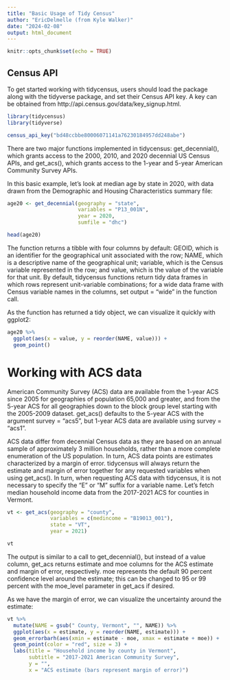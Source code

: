```yaml
---
title: "Basic Usage of Tidy Census"
author: "EricDelmelle (from Kyle Walker)"
date: "2024-02-08"
output: html_document
---
```


```r
knitr::opts_chunk$set(echo = TRUE)
```

## Census API
To get started working with tidycensus, users should load the package along with the tidyverse package, and set their Census API key. A key can be obtained from http://api.census.gov/data/key_signup.html.

```r
library(tidycensus)
library(tidyverse)

census_api_key("bd48ccbbe80006071141a76230184957dd248abe")
```

There are two major functions implemented in tidycensus: get_decennial(), which grants access to the 2000, 2010, and 2020 decennial US Census APIs, and get_acs(), which grants access to the 1-year and 5-year American Community Survey APIs.

In this basic example, let’s look at median age by state in 2020, with data drawn from the Demographic and Housing Characteristics summary file:

```r
age20 <- get_decennial(geography = "state", 
                       variables = "P13_001N", 
                       year = 2020,
                       sumfile = "dhc")

head(age20)
```

The function returns a tibble with four columns by default: GEOID, which is an identifier for the geographical unit associated with the row; NAME, which is a descriptive name of the geographical unit; variable, which is the Census variable represented in the row; and value, which is the value of the variable for that unit. By default, tidycensus functions return tidy data frames in which rows represent unit-variable combinations; for a wide data frame with Census variable names in the columns, set output = "wide" in the function call.

As the function has returned a tidy object, we can visualize it quickly with ggplot2:

```r
age20 %>%
  ggplot(aes(x = value, y = reorder(NAME, value))) + 
  geom_point()
```
# Working with ACS data
American Community Survey (ACS) data are available from the 1-year ACS since 2005 for geographies of population 65,000 and greater, and from the 5-year ACS for all geographies down to the block group level starting with the 2005-2009 dataset. get_acs() defaults to the 5-year ACS with the argument survey = "acs5", but 1-year ACS data are available using survey = "acs1".

ACS data differ from decennial Census data as they are based on an annual sample of approximately 3 million households, rather than a more complete enumeration of the US population. In turn, ACS data points are estimates characterized by a margin of error. tidycensus will always return the estimate and margin of error together for any requested variables when using get_acs(). In turn, when requesting ACS data with tidycensus, it is not necessary to specify the "E" or "M" suffix for a variable name. Let’s fetch median household income data from the 2017-2021 ACS for counties in Vermont.

```r
vt <- get_acs(geography = "county", 
              variables = c(medincome = "B19013_001"), 
              state = "VT", 
              year = 2021)

vt
```

The output is similar to a call to get_decennial(), but instead of a value column, get_acs returns estimate and moe columns for the ACS estimate and margin of error, respectively. moe represents the default 90 percent confidence level around the estimate; this can be changed to 95 or 99 percent with the moe_level parameter in get_acs if desired.

As we have the margin of error, we can visualize the uncertainty around the estimate:

```r
vt %>%
  mutate(NAME = gsub(" County, Vermont", "", NAME)) %>%
  ggplot(aes(x = estimate, y = reorder(NAME, estimate))) +
  geom_errorbarh(aes(xmin = estimate - moe, xmax = estimate + moe)) +
  geom_point(color = "red", size = 3) +
  labs(title = "Household income by county in Vermont",
       subtitle = "2017-2021 American Community Survey",
       y = "",
       x = "ACS estimate (bars represent margin of error)")
```
